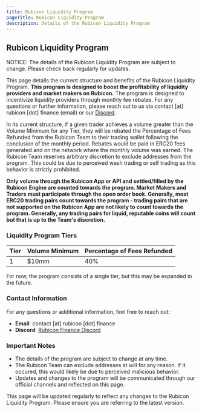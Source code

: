 ```yaml
---
title: Rubicon Liquidity Program
pageTitle: Rubicon Liquidity Program
description: Details of the Rubicon Liquidity Program
---
```


## Rubicon Liquidity Program


<Callout type="fees" title="Subject to Change">
  NOTICE: The details of the Rubicon Liquidity Program are subject to change. Please check back regularly for updates.
</Callout>

This page details the current structure and benefits of the Rubicon Liquidity Program. **This program is designed to boost the profitability of liquidity providers and market makers on Rubicon.** The program is designed to incentivize liquidity providers through monthly fee rebates. For any questions or further information, please reach out to us via contact [at] rubicon [dot] finance (email) or our [Discord](https://discord.com/invite/E7pS24J).

In its current structure, if a given trader achieves a volume greater than the Volume Minimum for any Tier, they will be rebated the Percentage of Fees Refunded from the Rubicon Team to their trading wallet following the conclusion of the monthly period. Rebates would be paid in ERC20 fees generated and on the network where the monthly volume was earned. The Rubicon Team reserves arbitrary discretion to exclude addresses from the program. This could be due to perceived wash trading or self trading as this behavior is strictly prohibited.

**Only volume through the Rubicon App or API and settled/filled by the Rubicon Engine are counted towards the program. Market Makers and Traders must participate through the open order book. Generally, most ERC20 trading pairs count towards the program - trading pairs that are not supported on the Rubicon App are not likely to count towards the program. Generally, any trading pairs for liquid, reputable coins will count but that is up to the Team's discretion.**

### Liquidity Program Tiers

| Tier | Volume Minimum | Percentage of Fees Refunded |
| ---- | -------------- | --------------------------- |
| 1    | $10mm          | 40%                         |

For now, the program consists of a single tier, but this may be expanded in the future.

### Contact Information

For any questions or additional information, feel free to reach out:
- **Email**: contact [at] rubicon [dot] finance
- **Discord**: [Rubicon Finance Discord](https://discord.com/invite/E7pS24J)

### Important Notes

- The details of the program are subject to change at any time.
- The Rubicon Team can exclude addresses at will for any reason. If it occured, this would likely be due to perceived malicious behavior.
- Updates and changes to the program will be communicated through our official channels and reflected on this page.

This page will be updated regularly to reflect any changes to the Rubicon Liquidity Program. Please ensure you are referring to the latest version.
